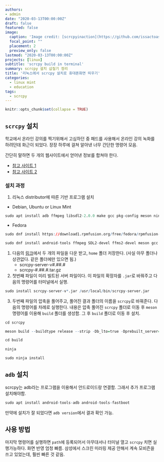 ```yaml
---
authors:
- admin
date: "2020-03-13T00:00:00Z"
draft: false
featured: false
image:
  caption: 'Image credit: [scrcpyinaction](https://github.com/issactoast/theissacleedotcom/blob/master/static/img/scrcpy.png?raw=true)'
  focal_point: ""
  placement: 2
  preview_only: false
lastmod: "2020-03-13T00:00:00Z"
projects: [linux]
subtitle: 'scrcpy build in terminal'
summary: scrcpy 설치 삽질기 정리
title: '리눅스에서 scrcpy 설치로 휴대폰화면 띄우기'
categories:
  - linux mint
  - education
tags:
  - scrcpy
---
```



```r
knitr::opts_chunk$set(collapse = TRUE)
```

## `scrcpy` 설치

학교에서 온라인 강의를 찍기위해서 고심하던 중 패드를 사용해서 온라인 강의 녹화를 하려던데 화근이 되었다. 장장 하루에 걸쳐 알아낸 너무 간단한 명령어 모음.

간단히 말하면 두 개의 웹사이트에서 얻어낸 정보를 합쳐야 한다.

- [참고 사이트 1](https://www.linuxuprising.com/2019/03/control-android-devices-from-your.html)
- [참고 사이트 2](https://github.com/Genymobile/scrcpy/blob/master/BUILD.md)

### 설치 과정

1. 리눅스 distributor에 따른 기반 프로그램 설치

- Debian, Ubuntu or Linux Mint

```r
sudo apt install adb ffmpeg libsdl2-2.0.0 make gcc pkg-config meson ninja-build libavcodec-dev libavformat-dev libavutil-dev libsdl2-dev
```

- Fedora

```r
sudo dnf install https://download1.rpmfusion.org/free/fedora/rpmfusion-free-release-$(rpm -E %fedora).noarch.rpm

sudo dnf install android-tools ffmpeg SDL2-devel ffms2-devel meson gcc make
```


1. 다음의 [링크](https://github.com/Genymobile/scrcpy/releases)에서 두 개의 파일을 다운 받고, `home` 폴더 저장한다. (사실 아무 폴더나 상관없다. 같은 폴더에만 있으면 됨.)
    - scrcpy-server-v#.##.#
    - scrcpy-#.##.#.tar.gz
    
2. 첫번째 파일이 미리 빌트된 서버 파일이다. 이 파일의 확장자를 `.jar`로 바꿔주고 다음의 명령어를 터미널에서 실행.

```r
sudo install scrcpy-server-v*.jar /usr/local/bin/scrcpy-server.jar
```

3. 두번째 파일의 압축을 풀어주고, 풀어진 결과 폴더의 이름을 `scrcpy`로 바꿔준다. 다음의 명령어를 차례로 실행한다. 내용은 압축 풀어진 `scrcpy` 폴더로 이동 후 `meson` 명령어를 이용해 `build` 폴더를 생성함. 그 후 `build` 폴더로 이동 후 설치. 

```r
cd scrcpy

meson build --buildtype release --strip -Db_lto=true -Dprebuilt_server=../scrcpy-server-v#.##.#.jar

cd build
    
ninja

sudo ninja install
```

## `adb` 설치

scrcpy는 adb라는 프로그램을 이용해서 안드로이드랑 연결함. 그래서 추가 프로그램 설치해야함.

```r
sudo apt install android-tools-adb android-tools-fastboot
```

만약에 설치가 잘 되었다면 `adb version`에서 결과 확인 가능.

## 사용 방법

마지막 명령어를 실행하면 `path`에 등록되어서 아무대서나 터미널 열고 `scrcpy` 치면 실행가능하다. 화면 반영 엄청 빠름. 삼성에서 스크린 미러링 제공 안해서 계속 모비즌을 쓰고 있었는데, 훨씬 빠른 것 같음.